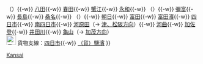 {{鐵道路線
|模板名稱 = 關西本線 (JR東海)
|名稱 = [[File:JR logo (central).svg|25px|東海旅客鐵道|link=東海旅客鐵道]] [[關西本線]]（[[關西線 (名古屋地區)|名古屋－龜山]]） [[File:JR Central Kansai Line.svg|20px]]
|代表色 = #3dbc87
|車站列表 = [[名古屋站|名古屋]]{{-w}} （{{link-ja|笹島號誌站|笹島信号場}}）{{-w}} [[八田站|八田]]{{-w}} [[春田站|春田]]{{-w}} [[蟹江站|蟹江]]{{-w}} [[永和站 (日本)|永和]]{{-w}} （{{link-ja|白鳥號誌站|白鳥信号場}}）{{-w}} [[彌富站|彌富]]{{-w}} [[長島站|長島]]{{-w}} [[桑名站|桑名]]{{-w}} （{{link-ja|朝明號誌站|朝明信号場}}）{{-w}} [[朝日站|朝日]]{{-w}} [[富田站 (三重縣)|富田]]{{-w}} [[富田濱站|富田濱]]{{-w}} [[四日市站|四日市]]{{-w}} [[南四日市站|南四日市]]{{-w}} [[河原田站|河原田]]（→ [[Template:伊勢線|津、松阪方向]]）{{-w}} [[河曲站|河曲]]{{-w}} [[加佐登站|加佐登]]{{-w}} [[井田川站|井田川]]{{-w}} [[龜山站 (三重縣)|龜山]]（→ [[Template:關西本線 (JR西日本)|加茂方向]]）<br />[[File:JR logo (freight).svg|25px|日本貨物鉄道|link=日本貨物鉄道]] 貨物支線：[[四日市站|四日市]]{{-w}} [[鹽濱站|（貨）鹽濱]]
}}<noinclude>
[[Category:東海旅客鐵道路線模板|Kansai]]
</noinclude>
